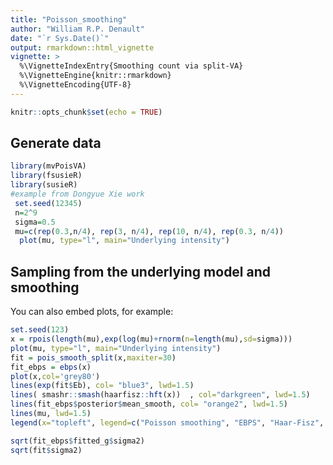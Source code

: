 ```yaml
---
title: "Poisson_smoothing"
author: "William R.P. Denault"
date: "`r Sys.Date()`"
output: rmarkdown::html_vignette
vignette: >
  %\VignetteIndexEntry{Smoothing count via split-VA}
  %\VignetteEngine{knitr::rmarkdown}
  %\VignetteEncoding{UTF-8}
---
```


```r
knitr::opts_chunk$set(echo = TRUE)
```

## Generate data


```r
library(mvPoisVA)
library(fsusieR)
library(susieR)
#example from Dongyue Xie work
 set.seed(12345)
 n=2^9
 sigma=0.5
 mu=c(rep(0.3,n/4), rep(3, n/4), rep(10, n/4), rep(0.3, n/4))
  plot(mu, type="l", main="Underlying intensity")

```

## Sampling from the underlying model and smoothing

You can also embed plots, for example:

```r
set.seed(123)
x = rpois(length(mu),exp(log(mu)+rnorm(n=length(mu),sd=sigma)))
plot(mu, type="l", main="Underlying intensity")
fit = pois_smooth_split(x,maxiter=30)
fit_ebps = ebps(x)
plot(x,col='grey80')
lines(exp(fit$Eb), col= "blue3", lwd=1.5)
lines( smashr::smash(haarfisz::hft(x))  , col="darkgreen", lwd=1.5)
lines(fit_ebps$posterior$mean_smooth, col= "orange2", lwd=1.5)
lines(mu, lwd=1.5) 
legend(x="topleft", legend=c("Poisson smoothing", "EBPS", "Haar-Fisz", "True"), col=c("lightblue3", "orange2", "darkgreen", "black"), lwd=1.5)
```


```r
sqrt(fit_ebps$fitted_g$sigma2)
sqrt(fit$sigma2)
```

